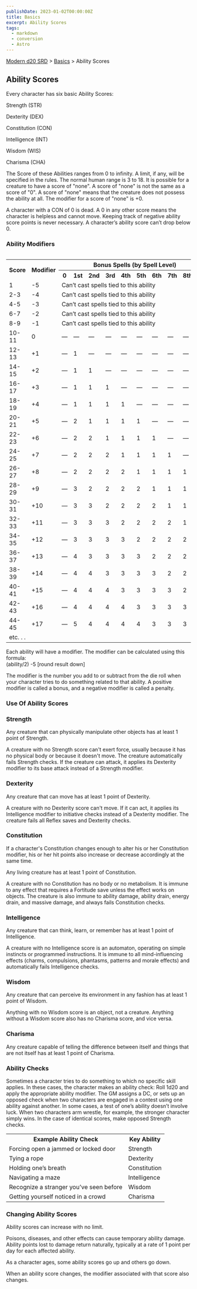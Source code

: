 ```yaml
---
publishDate: 2023-01-02T00:00:00Z
title: Basics
excerpt: Ability Scores
tags:
  - markdown
  - conversion
  - Astro
---
```


[Modern d20 SRD](/#modernD20) > [Basics](modern-d20-srd-basics-index) > Ability Scores

## Ability Scores

Every character has six basic Ability Scores:

Strength (STR)

Dexterity (DEX)

Constitution (CON)

Intelligence (INT)

Wisdom (WIS)

Charisma (CHA)

The Score of these Abilities ranges from 0 to infinity. A limit, if any, will
be specified in the rules. The normal human range is 3 to 18. It is possible
for a creature to have a score of "none". A score of "none" is not the same as
a score of "0". A score of "none" means that the creature does not possess the
ability at all. The modifier for a score of "none" is +0.

A character with a CON of 0 is dead. A 0 in any other score means the
character is helpless and cannot move. Keeping track of negative ability score
points is never necessary. A character’s ability score can’t drop below 0.

### Ability Modifiers


<table style="float: right"> <tr> <th rowspan="2">Score</th> <th rowspan="2">Modifier</th> <th colspan="10">Bonus Spells (by Spell Level)</th> </tr> <tr> <th>0</th> <th>1st</th> <th>2nd</th> <th>3rd</th> <th>4th</th> <th>5th</th> <th>6th</th> <th>7th</th> <th>8th</th> <th>9th</th> </tr> <tr> <td>1</td> <td>-5</td> <td colspan="10">Can’t cast spells tied to this ability</td> </tr> <tr class="shaded"> <td>2-3</td> <td>-4</td> <td colspan="10">Can’t cast spells tied to this ability</td> </tr> <tr> <td>4-5</td> <td>-3</td> <td colspan="10">Can’t cast spells tied to this ability</td> </tr> <tr class="shaded"> <td>6-7</td> <td>-2</td> <td colspan="10">Can’t cast spells tied to this ability</td> </tr> <tr> <td>8-9</td> <td>-1</td> <td colspan="10">Can’t cast spells tied to this ability</td> </tr> <tr class="shaded"> <td>10-11</td> <td>0</td> <td>—</td> <td>—</td> <td>—</td> <td>—</td> <td>—</td> <td>—</td> <td>—</td> <td>—</td> <td>—</td> <td>—</td> </tr> <tr> <td>12-13</td> <td>+1</td> <td>—</td> <td>1</td> <td>—</td> <td>—</td> <td>—</td> <td>—</td> <td>—</td> <td>—</td> <td>—</td> <td>—</td> </tr> <tr class="shaded"> <td>14-15</td> <td>+2</td> <td>—</td> <td>1</td> <td>1</td> <td>—</td> <td>—</td> <td>—</td> <td>—</td> <td>—</td> <td>—</td> <td>—</td> </tr> <tr> <td>16-17</td> <td>+3</td> <td>—</td> <td>1</td> <td>1</td> <td>1</td> <td>—</td> <td>—</td> <td>—</td> <td>—</td> <td>—</td> <td>—</td> </tr> <tr class="shaded"> <td>18-19</td> <td>+4</td> <td>—</td> <td>1</td> <td>1</td> <td>1</td> <td>1</td> <td>—</td> <td>—</td> <td>—</td> <td>—</td> <td>—</td> </tr> <tr> <td>20-21</td> <td>+5</td> <td>—</td> <td>2</td> <td>1</td> <td>1</td> <td>1</td> <td>1</td> <td>—</td> <td>—</td> <td>—</td> <td>—</td> </tr> <tr class="shaded"> <td>22-23</td> <td>+6</td> <td>—</td> <td>2</td> <td>2</td> <td>1</td> <td>1</td> <td>1</td> <td>1</td> <td>—</td> <td>—</td> <td>—</td> </tr> <tr> <td>24-25</td> <td>+7</td> <td>—</td> <td>2</td> <td>2</td> <td>2</td> <td>1</td> <td>1</td> <td>1</td> <td>1</td> <td>—</td> <td>—</td> </tr> <tr class="shaded"> <td>26-27</td> <td>+8</td> <td>—</td> <td>2</td> <td>2</td> <td>2</td> <td>2</td> <td>1</td> <td>1</td> <td>1</td> <td>1</td> <td>—</td> </tr> <tr> <td>28-29</td> <td>+9</td> <td>—</td> <td>3</td> <td>2</td> <td>2</td> <td>2</td> <td>2</td> <td>1</td> <td>1</td> <td>1</td> <td>1</td> </tr> <tr class="shaded"> <td>30-31</td> <td>+10</td> <td>—</td> <td>3</td> <td>3</td> <td>2</td> <td>2</td> <td>2</td> <td>2</td> <td>1</td> <td>1</td> <td>1</td> </tr> <tr> <td>32-33</td> <td>+11</td> <td>—</td> <td>3</td> <td>3</td> <td>3</td> <td>2</td> <td>2</td> <td>2</td> <td>2</td> <td>1</td> <td>1</td> </tr> <tr class="shaded"> <td>34-35</td> <td>+12</td> <td>—</td> <td>3</td> <td>3</td> <td>3</td> <td>3</td> <td>2</td> <td>2</td> <td>2</td> <td>2</td> <td>1</td> </tr> <tr> <td>36-37</td> <td>+13</td> <td>—</td> <td>4</td> <td>3</td> <td>3</td> <td>3</td> <td>3</td> <td>2</td> <td>2</td> <td>2</td> <td>2</td> </tr> <tr class="shaded"> <td>38-39</td> <td>+14</td> <td>—</td> <td>4</td> <td>4</td> <td>3</td> <td>3</td> <td>3</td> <td>3</td> <td>2</td> <td>2</td> <td>2</td> </tr> <tr> <td>40-41</td> <td>+15</td> <td>—</td> <td>4</td> <td>4</td> <td>4</td> <td>3</td> <td>3</td> <td>3</td> <td>3</td> <td>2</td> <td>2</td> </tr> <tr class="shaded"> <td>42-43</td> <td>+16</td> <td>—</td> <td>4</td> <td>4</td> <td>4</td> <td>4</td> <td>3</td> <td>3</td> <td>3</td> <td>3</td> <td>2</td> </tr> <tr> <td>44-45</td> <td>+17</td> <td>—</td> <td>5</td> <td>4</td> <td>4</td> <td>4</td> <td>4</td> <td>3</td> <td>3</td> <td>3</td> <td>3</td> </tr> <tr class="shaded"> <td>etc. . .</td> <td></td> <td></td> <td></td> <td></td> <td></td> <td></td> <td></td> <td></td> <td></td> <td></td> <td></td> </tr> </table>



Each ability will have a modifier. The modifier can be calculated using this
formula:  
(ability/2) -5 [round result down]

The modifier is the number you add to or subtract from the die roll when your
character tries to do something related to that ability. A positive modifier
is called a bonus, and a negative modifier is called a penalty.

### Use Of Ability Scores

### Strength

Any creature that can physically manipulate other objects has at least 1 point
of Strength.

A creature with no Strength score can't exert force, usually because it has no
physical body or because it doesn't move. The creature automatically fails
Strength checks. If the creature can attack, it applies its Dexterity modifier
to its base attack instead of a Strength modifier.

### Dexterity

Any creature that can move has at least 1 point of Dexterity.

A creature with no Dexterity score can't move. If it can act, it applies its
Intelligence modifier to initiative checks instead of a Dexterity modifier.
The creature fails all Reflex saves and Dexterity checks.

### Constitution

If a character's Constitution changes enough to alter his or her Constitution
modifier, his or her hit points also increase or decrease accordingly at the
same time.

Any living creature has at least 1 point of Constitution.

A creature with no Constitution has no body or no metabolism. It is immune to
any effect that requires a Fortitude save unless the effect works on objects.
The creature is also immune to ability damage, ability drain, energy drain,
and massive damage, and always fails Constitution checks.

### Intelligence

Any creature that can think, learn, or remember has at least 1 point of
Intelligence.

A creature with no Intelligence score is an automaton, operating on simple
instincts or programmed instructions. It is immune to all mind-influencing
effects (charms, compulsions, phantasms, patterns and morale effects) and
automatically fails Intelligence checks.

### Wisdom

Any creature that can perceive its environment in any fashion has at least 1
point of Wisdom.

Anything with no Wisdom score is an object, not a creature. Anything without a
Wisdom score also has no Charisma score, and vice versa.

### Charisma

Any creature capable of telling the difference between itself and things that
are not itself has at least 1 point of Charisma.

### Ability Checks

Sometimes a character tries to do something to which no specific skill
applies. In these cases, the character makes an ability check: Roll 1d20 and
apply the appropriate ability modifier. The GM assigns a DC, or sets up an
opposed check when two characters are engaged in a contest using one ability
against another. In some cases, a test of one’s ability doesn’t involve luck.
When two characters arm wrestle, for example, the stronger character simply
wins. In the case of identical scores, make opposed Strength checks.


<table> <tr> <th>Example Ability Check</th> <th>Key Ability</th> </tr> <tr> <td> Forcing open a jammed or locked door</td> <td> Strength </td> </tr> <tr class="shaded"> <td> Tying a rope</td> <td> Dexterity </td> </tr> <tr> <td> Holding one’s breath</td> <td> Constitution </td> </tr> <tr class="shaded"> <td> Navigating a maze</td> <td> Intelligence </td> </tr> <tr> <td> Recognize a stranger you’ve seen before</td> <td> Wisdom </td> </tr> <tr class="shaded"> <td> Getting yourself noticed in a crowd</td> <td> Charisma </td> </tr> </table>



### Changing Ability Scores

Ability scores can increase with no limit.

Poisons, diseases, and other effects can cause temporary ability damage.
Ability points lost to damage return naturally, typically at a rate of 1 point
per day for each affected ability.

As a character ages, some ability scores go up and others go down.

When an ability score changes, the modifier associated with that score also
changes.

